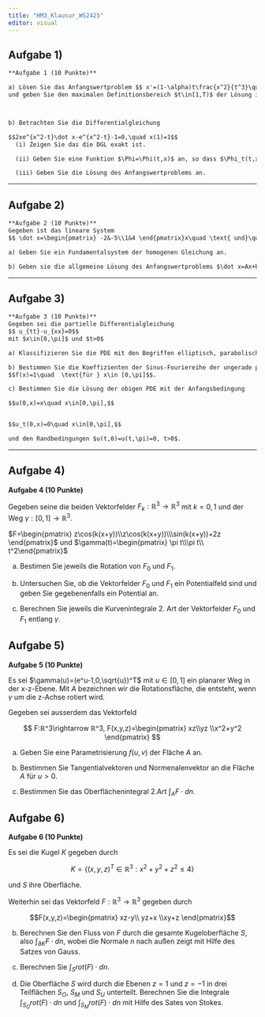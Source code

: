 ```yaml
---
title: "HM3_Klausur_WS2425"
editor: visual
---
```


## Aufgabe 1)

```default
**Aufgabe 1 (10 Punkte)**

a) Lösen Sie das Anfangswertproblem $$ x'=(1-\alpha)t\frac{x^2}{t^3}\quad\text{ x(1)=\frac{2}{1-2\alpha}},\quad \alpha\in(0,\frac{1}{2}$$
und geben Sie den maximalen Definitionsbereich $t\in[1,T)$ der Lösung in Abhängigkeit von $\alpha$ an. Was passiert für $\alpha \to 0$?



b) Betrachten Sie die Differentialgleichung

$$2xe^{x^2-t}\dot x-e^{x^2-t}-1=0,\quad x(1)=1$$
  (i) Zeigen Sie das die DGL exakt ist.

  (ii) Geben Sie eine Funktion $\Phi=\Phi(t,x)$ an, so dass $\Phi_t(t,x)+\Phi_x(t,x)\dot x=0$

  (iii) Geben Sie die Lösung des Anfangswertproblems an. 
```

---

## Aufgabe 2)

```default
**Aufgabe 2 (10 Punkte)**
Gegeben ist das lineare System
$$ \dot x=\begin{pmatrix} -2&-5\\1&4 \end{pmatrix}x\quad \text{ und}\quad b(t)=4\begin{pmatrix} e^t\\0\end{pmatrix}$$

a) Geben Sie ein Fundamentalsystem der homogenen Gleichung an.

b) Geben sie die allgemeine Lösung des Anfangswertproblems $\dot x=Ax+b(t)$ an.
```

---

## Aufgabe 3)

```default
**Aufgabe 3 (10 Punkte)**
Gegeben sei die partielle Differentialgleichung
$$ u_{tt}-u_{xx}=0$$
mit $x\in[0,\pi]$ und $t>0$

a) Klassifizieren Sie die PDE mit den Begriffen elliptisch, parabolisch, hyperbolisch.

b) Bestimmen Sie die Koeffizienten der Sinus-Fouriereihe der ungerade periodisch fortgesetzten Funktion
$$f(x)=1\quad  \text{für } x\in [0,\pi]$$.

c) Bestimmen Sie die Lösung der obigen PDE mit der Anfangsbedingung

$$u(0,x)=x\quad x\in[0,\pi],$$


$$u_t(0,x)=0\quad x\in[0,\pi],$$

und den Randbedingungen $u(t,0)=u(t,\pi)=0, t>0$.
```

---


## Aufgabe 4)

**Aufgabe 4 (10 Punkte)**

Gegeben seine die beiden Vektorfelder $F_k:ℝ^3\rightarrow ℝ^3$ mit $k=0,1$ und der Weg $\gamma: [0,1]\rightarrow ℝ^3$.

$F=\begin{pmatrix} z\cos(k(x+y))\\z\cos(k(x+y))\\\sin(k(x+y))+2z \end{pmatrix}$ und $\gamma(t)=\begin{pmatrix} \pi t\\\pi t\\ t^2\end{pmatrix}$

a) Bestimen Sie jeweils die Rotation von $F_0$ und $F_1$. 

b) Untersuchen Sie, ob die Vektorfelder $F_0$ und $F_1$ ein Potentialfeld sind und geben Sie gegebenenfalls ein Potential an. 

c) Berechnen Sie jeweils die Kurvenintegrale 2. Art der Vektorfelder $F_0$ und $F_1$ entlang $\gamma$.


## Aufgabe 5)


**Aufgabe 5 (10 Punkte)**

Es sei $\gamma(u)=(e^u-1,0,\sqrt{u})^T$ mit $u\in[0,1]$ ein planarer Weg in der x-z-Ebene. Mit $A$ bezeichnen wir die Rotationsfläche, die entsteht, wenn $\gamma$ um die z-Achse  rotiert wird.

Gegeben sei ausserdem das Vektorfeld

$$ F:ℝ^3\rightarrow ℝ^3, F(x,y,z)=\begin{pmatrix} xz\\yz \\x^2+y^2 \end{pmatrix} $$

a) Geben Sie eine Parametrisierung $f(u,v)$ der Fläche $A$ an. 

b) Bestimmen Sie Tangentialvektoren und Normenalenvektor an die Fläche $A$ für $u>0$. 

c) Bestimmen Sie das Oberflächenintegral 2.Art $\int_AF\cdot dn$. 


## Aufgabe 6)

**Aufgabe 6 (10 Punkte)**

Es sei die Kugel $K$ gegeben durch

$$ K=\left\{(x,y,z)^T\in ℝ^3:x^2+y^2+z^2\leq4 \right\}$$

und $S$ ihre Oberfläche.

Weiterhin sei das Vektorfeld $F:ℝ^3\rightarrow ℝ^3$ gegeben durch



$$F(x,y,z)=\begin{pmatrix} xz-y\\ yz+x \\xy+z \end{pmatrix}$$


b) Berechnen Sie den Fluss von $F$ durch die gesamte Kugeloberfläche $S$, also $\int_{\partial K}F\cdot dn$, wobei die Normale $n$ nach außen zeigt mit Hilfe des Satzes von Gauss.

c) Berechnen Sie  $\int_{S}rot(F)\cdot dn$.

d) Die Oberfläche $S$ wird durch die Ebenen $z=1$ und $z=-1$ in drei Teilflächen $S_O$, $S_M$ und $S_U$ unterteilt. Berechnen Sie die Integrale $\int_{S_O}rot(F)\cdot dn$ und $\int_{S_M}rot(F)\cdot dn$ mit Hilfe des Sates von Stokes.

